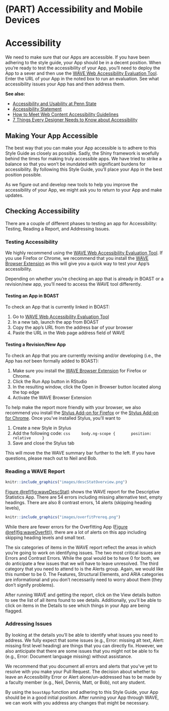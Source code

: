 # (PART) Accessibility and Mobile Devices {-}

# Accessibility {#accessibility}

We need to make sure that our Apps are accessible. If you have been adhering to the style guide, your App should be in a decent position. When you're ready to test the accessibility of your App, you'll need to deploy the App to a sever and then use the [WAVE Web Accessibility Evaluation Tool](https://wave.webaim.org/). Enter the URL of your App in the noted box to run an evaluation. See what accessibility issues your App has and then address them.

__See also:__

  - [Accessibility and Usability at Penn State](https://accessibility.psu.edu/)
  - [Accessibility Statement](https://www.psu.edu/accessibilitystatement)
  - [How to Meet Web Content Accessibility Guidelines](https://www.w3.org/WAI/WCAG21/quickref/)
  - [7 Things Every Designer Needs to Know about Accessibility](https://medium.com/salesforce-ux/7-things-every-designer-needs-to-know-about-accessibility-64f105f0881b)

## Making Your App Accessible

The best way that you can make your App accessible is to adhere to this Style Guide as closely as possible. Sadly, the Shiny framework is woefully behind the times for making truly accessible apps. We have tried to strike a balance so that you won't be inundated with significant burdens for accessibility. By following this Style Guide, you'll place your App in the best position possible. 

As we figure out and develop new tools to help you improve the accessibility of your App, we might ask you to return to your App and make updates. 

## Checking Accessibility

There are a couple of different phases to testing an app for Accessibility: Testing, Reading a Report, and Addressing Issues.

### Testing Accessibility

We highly recommend using the [WAVE Web Accessibility Evaluation Tool](https://wave.webaim.org/). If you use Firefox or Chrome, we recommend that you install the [WAVE Browser Extension](https://wave.webaim.org/extension/) as this will give you a quick way to test your App's accessibility.

Depending on whether you're checking an app that is already in BOAST or a revision/new app, you'll need to access the WAVE tool differently.

#### Testing an App in BOAST

To check an App that is currently linked in BOAST:

1. Go to [WAVE Web Accessibility Evaluation Tool](https://wave.webaim.org/)
2. In a new tab, launch the app from BOAST
3. Copy the app's URL from the address bar of your browser
4. Paste the URL in the Web page address field of WAVE

#### Testing a Revision/New App

To check an App that you are currently revising and/or developing (i.e., the App has *not* been formally added to BOAST):

1. Make sure you install the [WAVE Browser Extension](https://wave.webaim.org/extension/) for Firefox or Chrome.
2. Click the Run App button in RStudio
3. In the resulting window, click the Open in Browser button located along the top edge
4. Activate the WAVE Browser Extension

To help make the report more friendly with your browser, we also recommend you install the [Stylus Add-on for Firefox](https://addons.mozilla.org/en-US/firefox/addon/styl-us/) or the [Stylus Add-on for Chrome](https://chrome.google.com/webstore/detail/stylus/clngdbkpkpeebahjckkjfobafhncgmne?hl=en). Once you've installed Stylus, you'll want to 

1. Create a new Style in Stylus
2. Add the following code:
    ```css
    body.ng-scope {
      position: relative
    }
    ```
3. Save and close the Stylus tab

This will move the the WAVE summary bar further to the left. If you have questions, please reach out to Neil and Bob.

### Reading a WAVE Report

```r
knitr::include_graphics("images/descStatOverview.png")
```

[Figure \@ref(fig:waveDescStat)](#fig:waveDescStat) shows the WAVE report for the Descriptive Statistics App. There are 54 errors including missing alternative text, empty headings. There are also 8 contrast errors, 14 alerts (skipping heading levels),

```r
knitr::include_graphics("images/overfitPrereq.png")
```

While there are fewer errors for the Overfitting App ([Figure \@ref(fig:waveOverfit)](#waveOverfit)), there are a lot of alerts on this app including skipping heading levels and small text.

The six categories of items in the WAVE report reflect the areas in which you're going to work on identifying issues. The two most critical issues are Errors and Contrast Errors. While the goal would be to have 0 for both, we do anticipate a few issues that we will have to leave unresolved. The third category that you need to attend to is the Alerts group. Again, we would like this number to be 0. The Features, Structural Elements, and ARIA categories are informational and you don't necessarily need to worry about them (they don't signify problems).

After running WAVE and getting the report, click on the View details button to see the list of all items found to see details. Additionally, you'll be able to click on items in the Details to see which things in your App are being flagged.

### Addressing Issues

By looking at the details you'll be able to identify what issues you need to address. We fully expect that some issues (e.g., Error: missing alt text, Alert: missing first level heading) are things that you can directly fix. However, we also anticipate that there are some issues that you might not be able to fix (e.g., Error: Document language missing) without assistance. 

We recommend that you document all errors and alerts that you've yet to resolve with you make your Pull Request. The decision about whether to leave an Accessibility Error or Alert alone/un-addressed has to be made by a faculty member (e.g., Neil, Dennis, Matt, or Bob), not any student.

By using the `boastApp` function and adhering to this Style Guide, your App should be in a good initial position. After running your App through WAVE, we can work with you address any changes that might be necessary.
